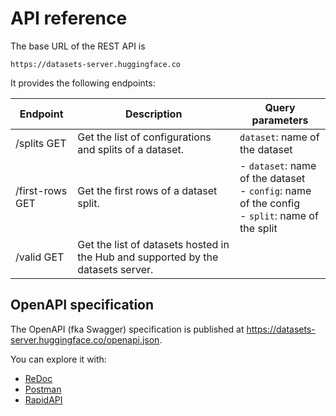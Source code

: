 # API reference

The base URL of the REST API is

  ```
  https://datasets-server.huggingface.co
  ```

It provides the following endpoints:

| Endpoint | Description | Query parameters |
| --- | --- | --- |
| /splits GET | Get the list of configurations and splits of a dataset. | `dataset`: name of the dataset |
| /first-rows GET | Get the first rows of a dataset split. | - `dataset`: name of the dataset<br>- `config`: name of the config<br>- `split`: name of the split |
| /valid GET | Get the list of datasets hosted in the Hub and supported by the datasets server. | |

## OpenAPI specification

The OpenAPI (fka Swagger) specification is published at https://datasets-server.huggingface.co/openapi.json.

You can explore it with:

- [ReDoc](https://redocly.github.io/redoc/?url=https://datasets-server.huggingface.co/openapi.json)
- [Postman](https://www.postman.com/huggingface/workspace/hugging-face-apis/documentation/23242779-d068584e-96d1-4d92-a703-7cb12cbd8053)
- [RapidAPI](https://rapidapi.com/hugging-face-hugging-face-default/api/hugging-face-datasets-api/)
